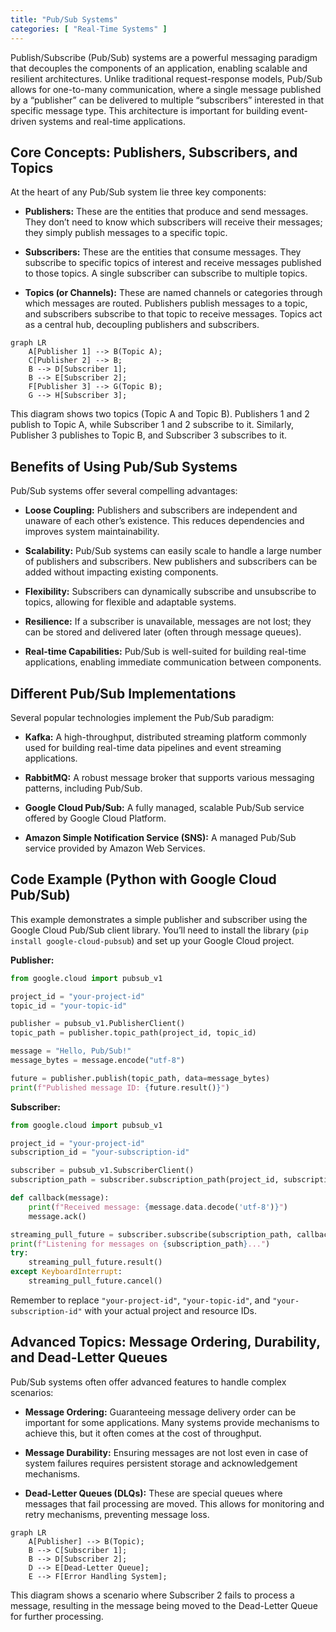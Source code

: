 ```yaml
---
title: "Pub/Sub Systems"
categories: [ "Real-Time Systems" ]
---
```



Publish/Subscribe (Pub/Sub) systems are a powerful messaging paradigm that decouples the components of an application, enabling scalable and resilient architectures.  Unlike traditional request-response models, Pub/Sub allows for one-to-many communication, where a single message published by a "publisher" can be delivered to multiple "subscribers" interested in that specific message type. This architecture is important for building event-driven systems and real-time applications.

## Core Concepts: Publishers, Subscribers, and Topics

At the heart of any Pub/Sub system lie three key components:

* **Publishers:**  These are the entities that produce and send messages. They don't need to know which subscribers will receive their messages; they simply publish messages to a specific topic.

* **Subscribers:** These are the entities that consume messages. They subscribe to specific topics of interest and receive messages published to those topics.  A single subscriber can subscribe to multiple topics.

* **Topics (or Channels):** These are named channels or categories through which messages are routed.  Publishers publish messages to a topic, and subscribers subscribe to that topic to receive messages.  Topics act as a central hub, decoupling publishers and subscribers.


```mermaid
graph LR
    A[Publisher 1] --> B(Topic A);
    C[Publisher 2] --> B;
    B --> D[Subscriber 1];
    B --> E[Subscriber 2];
    F[Publisher 3] --> G(Topic B);
    G --> H[Subscriber 3];
```

This diagram shows two topics (Topic A and Topic B). Publishers 1 and 2 publish to Topic A, while Subscriber 1 and 2 subscribe to it. Similarly, Publisher 3 publishes to Topic B, and Subscriber 3 subscribes to it.


## Benefits of Using Pub/Sub Systems

Pub/Sub systems offer several compelling advantages:

* **Loose Coupling:** Publishers and subscribers are independent and unaware of each other's existence. This reduces dependencies and improves system maintainability.

* **Scalability:** Pub/Sub systems can easily scale to handle a large number of publishers and subscribers.  New publishers and subscribers can be added without impacting existing components.

* **Flexibility:**  Subscribers can dynamically subscribe and unsubscribe to topics, allowing for flexible and adaptable systems.

* **Resilience:**  If a subscriber is unavailable, messages are not lost; they can be stored and delivered later (often through message queues).

* **Real-time Capabilities:** Pub/Sub is well-suited for building real-time applications, enabling immediate communication between components.


## Different Pub/Sub Implementations

Several popular technologies implement the Pub/Sub paradigm:

* **Kafka:** A high-throughput, distributed streaming platform commonly used for building real-time data pipelines and event streaming applications.

* **RabbitMQ:** A robust message broker that supports various messaging patterns, including Pub/Sub.

* **Google Cloud Pub/Sub:** A fully managed, scalable Pub/Sub service offered by Google Cloud Platform.

* **Amazon Simple Notification Service (SNS):** A managed Pub/Sub service provided by Amazon Web Services.


## Code Example (Python with Google Cloud Pub/Sub)

This example demonstrates a simple publisher and subscriber using the Google Cloud Pub/Sub client library.  You'll need to install the library (`pip install google-cloud-pubsub`) and set up your Google Cloud project.


**Publisher:**

```python
from google.cloud import pubsub_v1

project_id = "your-project-id"
topic_id = "your-topic-id"

publisher = pubsub_v1.PublisherClient()
topic_path = publisher.topic_path(project_id, topic_id)

message = "Hello, Pub/Sub!"
message_bytes = message.encode("utf-8")

future = publisher.publish(topic_path, data=message_bytes)
print(f"Published message ID: {future.result()}")
```

**Subscriber:**

```python
from google.cloud import pubsub_v1

project_id = "your-project-id"
subscription_id = "your-subscription-id"

subscriber = pubsub_v1.SubscriberClient()
subscription_path = subscriber.subscription_path(project_id, subscription_id)

def callback(message):
    print(f"Received message: {message.data.decode('utf-8')}")
    message.ack()

streaming_pull_future = subscriber.subscribe(subscription_path, callback=callback)
print(f"Listening for messages on {subscription_path}...")
try:
    streaming_pull_future.result()
except KeyboardInterrupt:
    streaming_pull_future.cancel()
```


Remember to replace `"your-project-id"`, `"your-topic-id"`, and `"your-subscription-id"` with your actual project and resource IDs.



##  Advanced Topics: Message Ordering, Durability, and Dead-Letter Queues

Pub/Sub systems often offer advanced features to handle complex scenarios:

* **Message Ordering:** Guaranteeing message delivery order can be important for some applications.  Many systems provide mechanisms to achieve this, but it often comes at the cost of throughput.

* **Message Durability:**  Ensuring messages are not lost even in case of system failures requires persistent storage and acknowledgement mechanisms.

* **Dead-Letter Queues (DLQs):**  These are special queues where messages that fail processing are moved.  This allows for monitoring and retry mechanisms, preventing message loss.


```mermaid
graph LR
    A[Publisher] --> B(Topic);
    B --> C[Subscriber 1];
    B --> D[Subscriber 2];
    D --> E[Dead-Letter Queue];
    E --> F[Error Handling System];

```

This diagram shows a scenario where Subscriber 2 fails to process a message, resulting in the message being moved to the Dead-Letter Queue for further processing.




